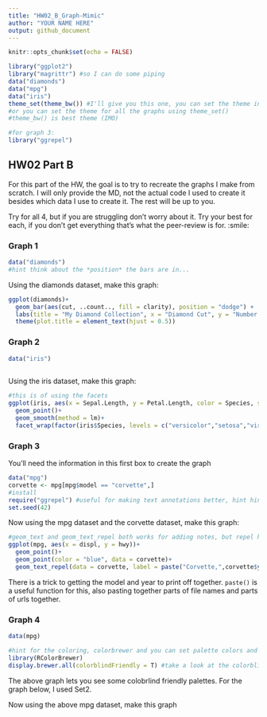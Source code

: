 ```yaml
---
title: "HW02_B_Graph-Mimic"
author: "YOUR NAME HERE"
output: github_document
---
```


```r
knitr::opts_chunk$set(echo = FALSE)
```


```r
library("ggplot2")
library("magrittr") #so I can do some piping
data("diamonds")
data("mpg")
data("iris")
theme_set(theme_bw()) #I'll give you this one, you can set the theme individually for graphs
#or you can set the theme for all the graphs using theme_set()
#theme_bw() is best theme (IMO)

#for graph 3:
library("ggrepel")


```

## HW02 Part B

For this part of the HW, the goal is to try to recreate the graphs I make from scratch. I will only provide the MD, not the actual code I used to create it besides which data I use to create it. The rest will be up to you. 

Try for all 4, but if you are struggling don't worry about it. Try your best for each, if you don't get everything that's what the peer-review is for. :smile:


### Graph 1
```r
data("diamonds")
#hint think about the *position* the bars are in...
```


Using the diamonds dataset, make this graph:
```r

ggplot(diamonds)+
  geom_bar(aes(cut, ..count.., fill = clarity), position = "dodge") + 
  labs(title = "My Diamond Collection", x = "Diamond Cut", y = "Number of Diamonds")+
  theme(plot.title = element_text(hjust = 0.5))

```

### Graph 2
```r
data("iris")
  

```

Using the iris dataset, make this graph:
```r
#this is of using the facets
ggplot(iris, aes(x = Sepal.Length, y = Petal.Length, color = Species, shape = Species)) + 
  geom_point()+
  geom_smooth(method = lm)+
  facet_wrap(factor(iris$Species, levels = c("versicolor","setosa","virginica")))
```


### Graph 3
You'll need the information in this first box to create the graph
```r
data("mpg")
corvette <- mpg[mpg$model == "corvette",]
#install
require("ggrepel") #useful for making text annotations better, hint hint
set.seed(42)

```

Now using the mpg dataset and the corvette dataset, make this graph:

```r

#geom_text and geom_text_repel both works for adding notes, but repel helps better viasualition
ggplot(mpg, aes(x = displ, y = hwy))+
  geom_point()+
  geom_point(color = "blue", data = corvette)+
  geom_text_repel(data = corvette, label = paste("Corvette,",corvette$year))

```

There is a trick to getting the model and year to print off together. `paste()` is a useful function for this, also pasting together parts of file names and parts of urls together. 


### Graph 4 
```r
data(mpg)

#hint for the coloring, colorbrewer and you can set palette colors and make your graphs colorblind friendly
library(RColorBrewer)
display.brewer.all(colorblindFriendly = T) #take a look at the colorblindfriendly options
```

The above graph lets you see some colobrlind friendly palettes. For the graph below, I used Set2.



Now using the above mpg dataset, make this graph

```r

```




